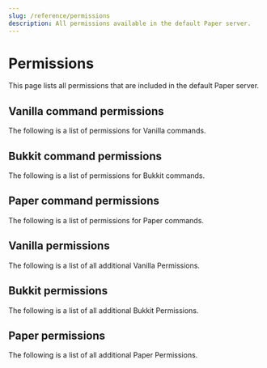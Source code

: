 ---
slug: /reference/permissions
description: All permissions available in the default Paper server.
---

# Permissions


This page lists all permissions that are included in the default Paper server.

## Vanilla command permissions

The following is a list of permissions for Vanilla commands.
<CommandsPermissionsTable data={vanillaCommands} />


## Bukkit command permissions

The following is a list of permissions for Bukkit commands.
<CommandsPermissionsTable data={bukkitCommands} />

## Paper command permissions

The following is a list of permissions for Paper commands.
<CommandsPermissionsTable data={paperCommands} />

## Vanilla permissions

The following is a list of all additional Vanilla Permissions.
<PermissionsTable data={vanillaPermissions}/>

## Bukkit permissions

The following is a list of all additional Bukkit Permissions.
<PermissionsTable data={bukkitPermissions}/>

## Paper permissions

The following is a list of all additional Paper Permissions.
<PermissionsTable data={paperPermissions}/>


